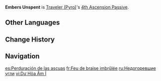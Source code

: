{{Talent Infobox
|image         = Talent Embers Unspent.png
|character     = Traveler (Pyro)
|type          = 4th Ascension Passive
|info          = After the current active character inside a Blazing Threshold or Scorching Threshold triggers a {{Color|Pyro|Pyro-related reaction}}, the Traveler will regain 5 Energy. This can occur once every 12s. Additionally, when a nearby party member triggers a Nightsoul Burst, the Traveler will regain 4 Energy.
|scale_att1    = 
|scale_att2    = 
|utility1      = Energy
|utility2      = Nightsoul Burst
}}
'''Embers Unspent''' is [[Traveler (Pyro)]]'s [[4th Ascension Passive]].
<!--
==Gameplay Notes==
-->
==Other Languages==
{{Other Languages
|en       = Embers Unspent
|zhs      = 未烬的余火
|zhs_rm   = Wèijìn de Yúhuǒ
|zht      = 未燼的餘火
|zht_rm   = Wèijìn de Yúhuǒ
|zh_tl    = 
|ja       = 燻る残火
|ja_rm    = Kusuburu Zanka
|ja_tl    = Smoldering Embers
|ko       = 꺼지지 않는 잿불
|ko_rm    = 
|ko_tl    = 
|es       = Perduración de las ascuas
|es_tl    = Persistence of the Embers
|fr       = Feu de braise imbrûlée
|fr_tl    = Fire of Unburned Ember
|ru       = Недогоревшие угли
|ru_tl    = 
|th       = Embers Unspent
|vi       = Dư Hỏa Âm Ỉ
|vi_tl    = 
|de       = Unverbrannte Glut
|de_tl    = Unburned Embers
|id       = Embers Unspent
|pt       = Cinzas Restantes
|pt_tl    = 
|tr       = Tükenmeyen Kor
|tr_tl    = 
|it       = Brace incombusta
|it_tl    = 
}}

==Change History==
{{Change History|5.3}}

==Navigation==
{{Talent Navbox|Traveler (Pyro)}}

[[es:Perduración de las ascuas]]
[[fr:Feu de braise imbrûlée]]
[[ru:Недогоревшие угли]]
[[vi:Dư Hỏa Âm Ỉ]]